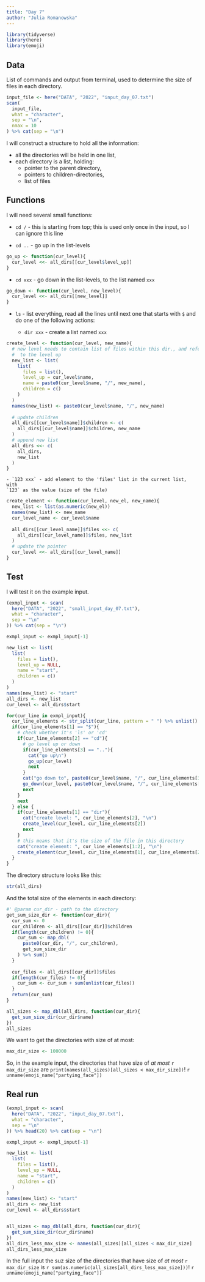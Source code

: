 ```yaml
---
title: "Day 7"
author: "Julia Romanowska"
---
```


```r
library(tidyverse)
library(here)
library(emoji)
```

## Data

List of commands and output from terminal, used to determine the size of files
in each directory.

```r
input_file <- here("DATA", "2022", "input_day_07.txt")
scan(
  input_file,
  what = "character",
  sep = "\n",
  nmax = 10
) %>% cat(sep = "\n")
```

I will construct a structure to hold all the information:

- all the directories will be held in one list,
- each directory is a list, holding:
    - pointer to the parent directory,
    - pointers to children-directories,
    - list of files

## Functions

I will need several small functions:

- `cd /` - this is starting from top; this is used only once in the input, so I
can ignore this line

- `cd ..` - go up in the list-levels

```r
go_up <- function(cur_level){
  cur_level <<- all_dirs[[cur_level$level_up]]
}
```

- `cd xxx` - go down in the list-levels, to the list named `xxx`

```r
go_down <- function(cur_level, new_level){
  cur_level <<- all_dirs[[new_level]]
}
```

- `ls` - list everything, read all the lines until next one that starts with `$`
and do one of the following actions:

    - `dir xxx` - create a list named `xxx`
    
```r
create_level <- function(cur_level, new_name){
  # new level needs to contain list of files within this dir., and reference
  #  to the level up
  new_list <- list(
    list(
      files = list(),
      level_up = cur_level$name,
      name = paste0(cur_level$name, "/", new_name),
      children = c()
    )
  )
  names(new_list) <- paste0(cur_level$name, "/", new_name)
  
  # update children
  all_dirs[[cur_level$name]]$children <- c(
    all_dirs[[cur_level$name]]$children, new_name
  )
  # append new list
  all_dirs <<- c(
    all_dirs,
    new_list
  )
}
```

    - `123 xxx` - add element to the 'files' list in the current list, with
    `123` as the value (size of the file)

```r
create_element <- function(cur_level, new_el, new_name){
  new_list <- list(as.numeric(new_el))
  names(new_list) <- new_name
  cur_level_name <- cur_level$name
  
  all_dirs[[cur_level_name]]$files <<- c(
    all_dirs[[cur_level_name]]$files, new_list
  )
  # update the pointer
  cur_level <<- all_dirs[[cur_level_name]]
}
```

## Test

I will test it on the example input.

```r
(exmpl_input <- scan(
  here("DATA", "2022", "small_input_day_07.txt"),
  what = "character",
  sep = "\n"
)) %>% cat(sep = "\n")

exmpl_input <- exmpl_input[-1]

new_list <- list(
  list(
    files = list(),
    level_up = NULL,
    name = "start",
    children = c()
  )
)
names(new_list) <- "start"
all_dirs <- new_list
cur_level <- all_dirs$start
```

```r
for(cur_line in exmpl_input){
  cur_line_elements <- str_split(cur_line, pattern = " ") %>% unlist()
  if(cur_line_elements[1] == "$"){
    # check whether it's 'ls' or 'cd'
    if(cur_line_elements[2] == "cd"){
      # go level up or down
      if(cur_line_elements[3] == ".."){
        cat("go up\n")
        go_up(cur_level)
        next
      }
      cat("go down to", paste0(cur_level$name, "/", cur_line_elements[3]), "\n")
      go_down(cur_level, paste0(cur_level$name, "/", cur_line_elements[3]))
      next
    }
    next
  } else {
    if(cur_line_elements[1] == "dir"){
      cat("create level: ", cur_line_elements[2], "\n")
      create_level(cur_level, cur_line_elements[2])
      next
    }
    # this means that it's the size of the file in this directory
    cat("create element: ", cur_line_elements[1:2], "\n")
    create_element(cur_level, cur_line_elements[1], cur_line_elements[2])
  }
}
```

The directory structure looks like this:

```r
str(all_dirs)
```

And the total size of the elements in each directory:

```r
#' @param cur_dir - path to the directory
get_sum_size_dir <- function(cur_dir){
  cur_sum <- 0
  cur_children <- all_dirs[[cur_dir]]$children
  if(length(cur_children) != 0){
    cur_sum <- map_dbl(
      paste0(cur_dir, "/", cur_children),
      get_sum_size_dir
    ) %>% sum()
  }
  
  cur_files <- all_dirs[[cur_dir]]$files
  if(length(cur_files) != 0){
    cur_sum <- cur_sum + sum(unlist(cur_files))
  }
  return(cur_sum)
}

all_sizes <- map_dbl(all_dirs, function(cur_dir){
  get_sum_size_dir(cur_dir$name)
})
all_sizes
```

We want to get the directories with size of at most:

```r
max_dir_size <- 100000
```


::: {.card .border-success .mb-3}
::: {.card-text}
So, in the example input, the directories that have size of _at most_ `r max_dir_size` are `print(names(all_sizes)[all_sizes < max_dir_size])`! `r unname(emoji_name["partying_face"])`
:::
:::

## Real run

```r
(exmpl_input <- scan(
  here("DATA", "2022", "input_day_07.txt"),
  what = "character",
  sep = "\n"
)) %>% head(20) %>% cat(sep = "\n")

exmpl_input <- exmpl_input[-1]

new_list <- list(
  list(
    files = list(),
    level_up = NULL,
    name = "start",
    children = c()
  )
)
names(new_list) <- "start"
all_dirs <- new_list
cur_level <- all_dirs$start
```

```r
```


```r
all_sizes <- map_dbl(all_dirs, function(cur_dir){
  get_sum_size_dir(cur_dir$name)
})
all_dirs_less_max_size <- names(all_sizes)[all_sizes < max_dir_size]
all_dirs_less_max_size
```

::: {.card .border-success .mb-3}
::: {.card-text}
In the full input the suz size of the directories that have size of _at most_ 
`r max_dir_size` is `r sum(as.numeric(all_sizes[all_dirs_less_max_size]))`! `r unname(emoji_name["partying_face"])`
:::
:::
